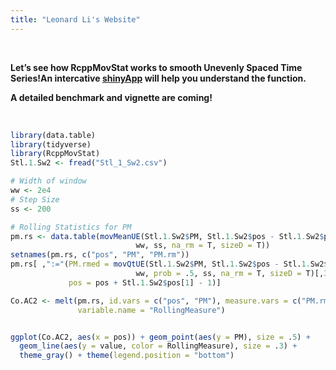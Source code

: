 ```yaml
---
title: "Leonard Li's Website"
---
```


\ 
\ 
\ 

__Let's see how RcppMovStat works to smooth Unevenly Spaced Time Series!An intercative [shinyApp](https://www.shinyapps.io/admin/#/application/257879/urls) will help you understand the function.__ \

__A detailed benchmark and vignette are coming! __

\ 
\ 

```r

library(data.table)
library(tidyverse)
library(RcppMovStat)
Stl.1.Sw2 <- fread("Stl_1_Sw2.csv")

# Width of window
ww <- 2e4
# Step Size
ss <- 200

# Rolling Statistics for PM
pm.rs <- data.table(movMeanUE(Stl.1.Sw2$PM, Stl.1.Sw2$pos - Stl.1.Sw2$pos[1] + 1, 
                            ww, ss, na_rm = T, sizeD = T)) 
setnames(pm.rs, c("pos", "PM", "PM.rm"))
pm.rs[ ,":="(PM.rmed = movQtUE(Stl.1.Sw2$PM, Stl.1.Sw2$pos - Stl.1.Sw2$pos[1] + 1, 
                            ww, prob = .5, ss, na_rm = T, sizeD = T)[,3],
             pos = pos + Stl.1.Sw2$pos[1] - 1)]

Co.AC2 <- melt(pm.rs, id.vars = c("pos", "PM"), measure.vars = c("PM.rm", "PM.rmed"),
               variable.name = "RollingMeasure")


ggplot(Co.AC2, aes(x = pos)) + geom_point(aes(y = PM), size = .5) + 
  geom_line(aes(y = value, color = RollingMeasure), size = .3) + 
  theme_gray() + theme(legend.position = "bottom")
```